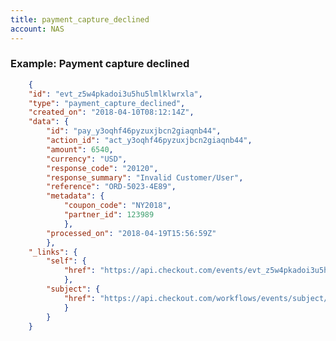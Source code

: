 ```yaml
---
title: payment_capture_declined
account: NAS
---
```


### Example: Payment capture declined

```json
    {
    "id": "evt_z5w4pkadoi3u5hu5lmlklwrxla",
    "type": "payment_capture_declined",
    "created_on": "2018-04-10T08:12:14Z",
    "data": {
        "id": "pay_y3oqhf46pyzuxjbcn2giaqnb44",
        "action_id": "act_y3oqhf46pyzuxjbcn2giaqnb44",
        "amount": 6540,
        "currency": "USD",
        "response_code": "20120",
        "response_summary": "Invalid Customer/User",
        "reference": "ORD-5023-4E89",
        "metadata": {
            "coupon_code": "NY2018",
            "partner_id": 123989
            },
        "processed_on": "2018-04-19T15:56:59Z"
        },
    "_links": {
        "self": {
            "href": "https://api.checkout.com/events/evt_z5w4pkadoi3u5hu5lmlklwrxla"
            },
        "subject": {
            "href": "https://api.checkout.com/workflows/events/subject/pay_jlfj2ful7z3u5lbykhy5lzezvm"
            }
        }
    }
```

